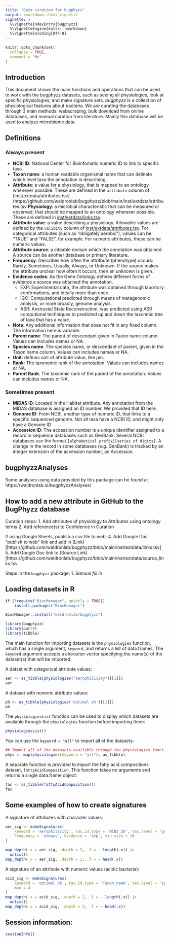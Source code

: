 ```yaml
---
title: "Data curation for bugphyzz"
output: rmarkdown::html_vignette
vignette: >
  %\VignetteIndexEntry{bugphyzz}
  %\VignetteEngine{knitr::rmarkdown}
  %\VignetteEncoding{UTF-8}
---
```


```r
knitr::opts_chunk$set(
  collapse = TRUE,
  comment = "#>"
)
```


## Introduction

This document shows the main functions and operations that can be used
to work with the bugphyzz datasets, such as seeing all physiologies, 
look at specific physiologies, and make signature sets. _bugphyzz_ is a collection of physiological features about bacteria. We are curating the databases through 3 main methods: webscraping, bulk download from online databases, and manual curation from literature. Mainly this database will be used to analyze microbiome data.

## Definitions

### Always present

* **NCBI ID**: National Center for Bioinfomatic numeric ID to link to specific taxa.
* **Taxon name**: a human readable organismal name that can delinate which level taxa the annotation is describing.
* **Attribute**: a value for a physiology, that is mapped to an ontology whenever possible. These are defined in the `attribute` column of [inst/extdata/attributes.tsv](https://github.com/waldronlab/bugphyzz/blob/main/inst/extdata/attributes.tsv
 **Physiology**: a microbial characteristic that can be measured or observed, that should be mapped to an ontology wherever possible. These are defined in [inst/extdata/links.tsv](https://github.com/waldronlab/bugphyzz/blob/main/inst/extdata/links.tsv).
* **Attribute value**: a value describing a physiology. Allowable values are defined by the `validity` column of [inst/extdata/attributes.tsv](https://github.com/waldronlab/bugphyzz/blob/main/inst/extdata/attributes.tsv). For categorical attributes (such as "obligately aerobic"), values can be "TRUE" and "FALSE", for example. For numeric attributes, these can be numeric values.
* **Attribute source**: a citeable domain which the annotation was obtained. A source can be another database or primary literature.
* **Frequency**: Describes how often the attritbute (phenotype) occurs: Rarely, Sometimes, Usually, Always, or Unknown. If the source makes the attribute unclear how often it occurs, then an unknown is given.
* **Evidence codes**: As the Gene Ontology defines different forms of evidence a source was obtained the annotation. 
    - EXP: Experimental data, the attribute was obtained through labortory confirmations, and ideally more than once.
    - IGC: Computational predicted through means of metagenomic analysis, or more broadly, genome analysis.
    - ASR: Anstrestal State Reconstruction, was predicted using ASR computional techniques to predicted up and down the taxonmic tree of taxa that has a value.
* **Note**: Any additional information that does not fit in any fixed column. The information here is variable.
* **Parent name**: The parent of descendant given in Taxon name column. Values can includes names or NA.
* **Species name**: The species name, or descendant of parent, given in the Taxon name column. Values can includes names or NA.
* **Unit**: defines unit of attribute value, like µm.
* **Rank**: The taxonomic rank of the annotation. Values can includes names or NA.
* **Parent Rank**: The taxonmic rank of the parent of the annotation. Values can includes names or NA.

### Sometimes present

* **MIDAS ID**: Located in the Habitat attribute. Any annotation from the MIDAS database is assigned an ID number. We provided that ID here.
* **Genome ID**: From NCBI, another type of numeric ID, that links to a specific sequenced genome. Not all taxa have a NCBI ID, and might only have a Genome ID
* **Accession ID**: The accession number is a unique identifier assigned to a record in sequence databases such as GenBank. Several NCBI databases use the format `[alphabetical prefix][series of digits]`. A change in the record in some databases (e.g. GenBank) is tracked by an integer extension of the accession number, an Accession.

## bugphyzzAnalyses

Some analyses using data provided by this package can be found at https://waldronlab.io/bugphyzzAnalyses/

## How to add a new attribute in GitHub to the BugPhyzz database

Curation steps:
 1. Add attributes of physiology to Attributes using ontology terms
 2. Add reference(s) to Confidence in Curation

If using Google Sheets, publish a csv file to web:
 4. Add Google Doc "publish to web" link and add in (Link)[https://github.com/waldronlab/bugphyzz/blob/main/inst/extdata/links.tsv] 
 5. Add Google Doc link to (Source Link)[https://github.com/waldronlab/bugphyzz/blob/main/inst/extdata/source_links.tsv

Steps in the `bugphyzz` package:
 1. _Samuel fill in_

## Loading datasets in R

```r
if (!require("BiocManager", quietly = TRUE))
    install.packages("BiocManager")

BiocManager::install("waldronlab/bugphyzz")
```

```r
library(bugphyzz)
library(purrr)
library(tibble)
```

The main function for importing datasets is the `physiologies` function, which
has a single argument, `keyword`, and returns a list of data.frames.
The `keyword` argument accepts a character vector specifying the name(s) 
of the dataset(s) that will be imported.

A datset with categorical attribute values:

```r
aer <- as_tibble(physiologies("aerophilicity")[[1]])
aer
```

A dataset with numeric attribute values:

```r
ph <- as_tibble(physiologies('optimal ph')[[1]])
ph
```

The `physiologiesList` function can be used to display which datasets are
available through the `physiologies` function before importing them:

```r
physiologiesList()
```

You can use the `keyword = "all"` to import all of the datasets:

```r
## Import all of the datasets available through the physiologies function
phys <- map(physiologies(keyword = "all"), as_tibble)
```

A separate function is provided to import the fatty acid compositions dataset,
`fattyAcidComposition`. This function takes no arguments and returns a single
data.frame object:

```r
fac <- as_tibble(fattyAcidComposition())
fac
```

## Some examples of how to create signatures

A signature of attributes with character values:

```r
aer_sig <- makeSignatures(
    keyword = 'aerophilicity', tax.id.type = 'NCBI_ID', tax.level = 'genus', 
    Frequency = 'always', Evidence = 'exp', min.size = 10
)

map_depth(.x = aer_sig, .depth = 2, .f = ~ length(.x)) |> 
  unlist()
map_depth(.x = aer_sig, .depth = 2, .f = ~ head(.x))
```

A signature of an attribute with numeric values (acidic bacteria):

```r
acid_sig <- makeSignatures(
    keyword = 'optimal ph', tax.id.type = 'Taxon_name', tax.level = 'species',
    max = 4
)
map_depth(.x = acid_sig, .depth = 2, .f = ~ length(.x)) |> 
  unlist()
map_depth(.x = acid_sig, .depth = 2, .f = ~ head(.x))
```

## Session information:

```r
sessionInfo()
```
